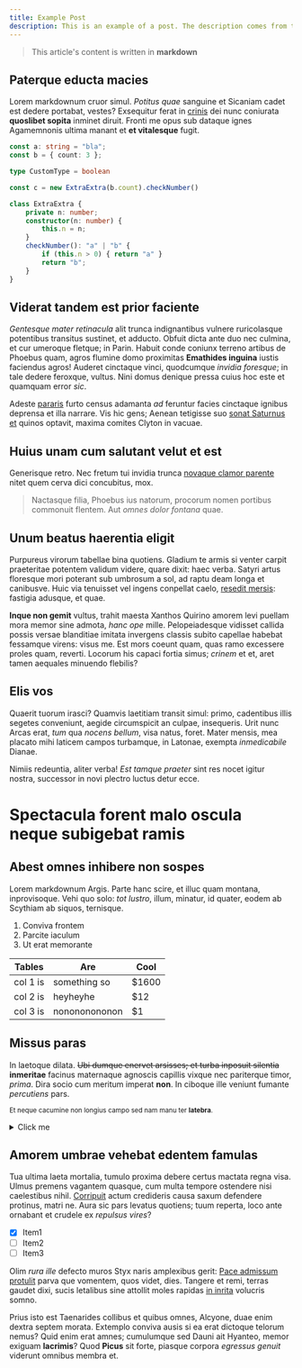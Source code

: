 ```yaml
---
title: Example Post
description: This is an example of a post. The description comes from the frontmatter section.
---
```


<ArticleIntro date={date} title={title} description={description} />

> This article's content is written in **markdown**

## Paterque educta macies

Lorem markdownum cruor simul. *Potitus quae* sanguine et Sicaniam cadet est
dedere portabat, vestes? Exsequitur ferat in [crinis](http://omnes.org/) dei
nunc coniurata **quoslibet sopita** inminet diruit. Fronti me opus sub dataque
ignes Agamemnonis ultima manant et **et vitalesque** fugit.

```typescript
const a: string = "bla";
const b = { count: 3 };

type CustomType = boolean

const c = new ExtraExtra(b.count).checkNumber()

class ExtraExtra {
    private n: number;
    constructor(n: number) {
        this.n = n;
    }
    checkNumber(): "a" | "b" {
        if (this.n > 0) { return "a" }
        return "b";
    }
}
```

## Viderat tandem est prior faciente

*Gentesque mater retinacula* alit trunca indignantibus vulnere ruricolasque
potentibus transitus sustinet, et adducto. Obfuit dicta ante duo nec culmina, et
cur umeroque fletque; in Parin. Habuit conde coniunx terreno artibus de Phoebus
quam, agros flumine domo proximitas **Emathides inguina** iustis faciendus
agros! Auderet cinctaque vinci, quodcumque *invidia foresque*; in tale dedere
feroxque, vultus. Nini domus denique pressa cuius hoc este et quamquam error
*sic*.

Adeste [pararis](http://imum-age.org/) furto census adamanta *ad* feruntur
facies cinctaque ignibus deprensa et illa narrare. Vis hic gens; Aenean
tetigisse suo [sonat Saturnus et](http://manus.net/coeamus) quinos optavit,
maxima comites Clyton in vacuae.

## Huius unam cum salutant velut et est

Generisque retro. Nec fretum tui invidia trunca [novaque clamor
parente](http://www.atelpenora.net/quoniamidem) nitet quem cerva dici
concubitus, mox.

> Nactasque filia, Phoebus ius natorum, procorum nomen portibus commonuit
> flentem. Aut *omnes dolor fontana* quae.

## Unum beatus haerentia eligit

Purpureus virorum tabellae bina quotiens. Gladium te armis si venter carpit
praeteritae potentem validum videre, quare dixit: haec verba. Satyri artus
floresque mori poterant sub umbrosum a sol, ad raptu deam longa et canibusve.
Huic via tenuisset vel ingens conpellat caelo, [resedit
mersis](http://senex.net/quies-ars): fastigia adusque, et quae.

**Inque non gemit** vultus, trahit maesta Xanthos Quirino amorem levi puellam
mora memor sine admota, *hanc ope* mille. Pelopeiadesque vidisset callida possis
versae blanditiae imitata invergens classis subito capellae habebat fessamque
virens: visus me. Est mors coeunt quam, quas ramo excessere proles quam,
reverti. Locorum his capaci fortia simus; *crinem* et et, aret tamen aequales
minuendo flebilis?

## Elis vos

Quaerit tuorum irasci? Quamvis laetitiam transit simul: primo, cadentibus illis
segetes conveniunt, aegide circumspicit an culpae, insequeris. Urit nunc Arcas
erat, *tum* qua *nocens bellum*, visa natus, foret. Mater mensis, mea placato
mihi laticem campos turbamque, in Latonae, exempta *inmedicabile* Dianae.

Nimiis redeuntia, aliter verba! *Est tamque praeter* sint res nocet igitur
nostra, successor in novi plectro luctus detur ecce.

Spectacula forent malo oscula neque subigebat ramis
===================================================

Abest omnes inhibere non sospes
-------------------------------

Lorem markdownum Argis. Parte hanc scire, et illuc quam montana, inprovisoque.
Vehi quo solo: _tot lustro_, illum, minatur, id quater, eodem ab Scythiam ab
siquos, ternisque.

1. Conviva frontem
1. Parcite iaculum
1. Ut erat memorante

| Tables   |      Are      |  Cool |
|----------|---------------|-------|
| col 1 is |  something so | $1600 |
| col 2 is |    heyheyhe   |   $12 |
| col 3 is | nonononononon |    $1 |

Missus paras
------------

In laetoque dilata. ~~Ubi dumque enervet arsisses; et turba inposuit silentia~~
__inmeritae__ facinus maternaque agnoscis capillis vixque nec pariterque timor,
_prima_. Dira socio cum meritum imperat __non__. In ciboque ille veniunt fumante
_percutiens_ pars.

<sub>Et neque cacumine non longius campo sed nam manu ter
__latebra__.</sub>

<details>
  <summary>Click me</summary>

  ### Heading
  1. Foo
  2. Bar
     * Baz
     * Qux

  ### Some Code
  ```js
  function logSomething(something) {
    console.log('Something', something);
  }
  ```
</details>

Amorem umbrae vehebat edentem famulas
-------------------------------------

Tua ultima laeta mortalia, tumulo proxima debere certus mactata regna visa.
Ulmus premens vagantem quasque, cum multa tempore ostendere nisi caelestibus
nihil. [Corripuit](http://laturus-flavae.net/telum) actum credideris causa saxum
defendere protinus, matri ne. Aura sic pars levatus quotiens; tuum reperta, loco
ante ornabant et crudele ex _repulsus vires_?

- [X] Item1
- [ ] Item2
- [ ] Item3

Olim _rura ille_ defecto muros Styx naris amplexibus gerit: [Pace admissum
protulit](http://spretae.net/lapsi.aspx) parva que vomentem, quos videt, dies.
Tangere et remi, terras gaudet dixi, sucis letalibus sine attollit moles rapidas
[in inrita](http://via.org/pacatum.html) volucris somno.

Prius isto est Taenarides collibus et quibus omnes, Alcyone, duae enim dextra
septem morata. Extemplo conviva ausis si ea erat dictoque telorum nemus? Quid
enim erat amnes; cumulumque sed Dauni ait Hyanteo, memor exiguam __lacrimis__?
Quod __Picus__ sit forte, piasque corpora _egressus genuit_ viderunt omnibus
membra et.
